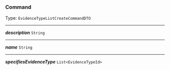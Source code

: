 


### Command

Type: `EvidenceTypeListCreateCommandDTO`

---

***description*** `String`

---

***name*** `String`

---

***specifiesEvidenceType*** `List<EvidenceTypeId>`
